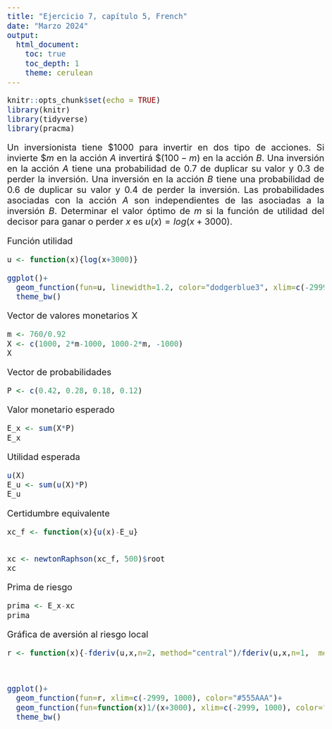 ```yaml
---
title: "Ejercicio 7, capítulo 5, French"
date: "Marzo 2024"
output: 
  html_document:
    toc: true
    toc_depth: 1
    theme: cerulean
---
```



<style>
body {
text-align: justify}
</style>

<style type="text/css">
body{/*Normal*/
     font-size: 20px;
}
</style>



```r
knitr::opts_chunk$set(echo = TRUE)
library(knitr)
library(tidyverse)
library(pracma) 
```




Un inversionista tiene $\$1000$ para invertir en dos tipo de acciones. Si invierte $\$m$ en la acción $A$ invertirá $\$(100-m)$ en la acción $B$.  Una inversión en la acción $A$ tiene una probabilidad de 0.7 de duplicar su valor y 0.3 de perder la inversión.  Una inversión en la acción $B$ tiene una probabilidad de 0.6 de duplicar su valor y 0.4 de perder la inversión.  Las probabilidades asociadas con la acción $A$ son independientes de las asociadas a la inversión $B$. Determinar el valor óptimo de $m$ si la función de utilidad del decisor para ganar o perder $x$ es $u(x)=log(x+3000)$.  


Función utilidad

```r
u <- function(x){log(x+3000)}

ggplot()+
  geom_function(fun=u, linewidth=1.2, color="dodgerblue3", xlim=c(-2999, 1000))+
  theme_bw()
```


Vector de valores monetarios X

```r
m <- 760/0.92
X <- c(1000, 2*m-1000, 1000-2*m, -1000)
X
```


Vector de probabilidades

```r
P <- c(0.42, 0.28, 0.18, 0.12)
```

Valor monetario esperado

```r
E_x <- sum(X*P)
E_x

```

Utilidad esperada

```r
u(X)
E_u <- sum(u(X)*P)
E_u
```
Certidumbre equivalente

```r
xc_f <- function(x){u(x)-E_u}


xc <- newtonRaphson(xc_f, 500)$root
xc
```


Prima de riesgo

```r
prima <- E_x-xc
prima
```


Gráfica de aversión al riesgo local

```r
r <- function(x){-fderiv(u,x,n=2, method="central")/fderiv(u,x,n=1,  method="central")}



ggplot()+
  geom_function(fun=r, xlim=c(-2999, 1000), color="#555AAA")+
  geom_function(fun=function(x)1/(x+3000), xlim=c(-2999, 1000), color="red")+
  theme_bw()
```




